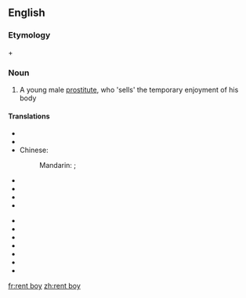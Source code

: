 ==English==

===Etymology===
{{derv|en|rent}} + {{derv|en|boy}}

===Noun===
{{en-noun|sg=[[rent]] [[boy]]}}

# {{British|informal}} A young male [[prostitute]], who 'sells' the temporary enjoyment of his body

====Translations====
{{trans-top}}
* {{trreq|ar}}
* {{trreq|hy}}
* Chinese: 
*: Mandarin: {{t|zh|男妓|tr=[[nánjì]]|sc=Hani}}; {{t|zh|妓男|tr=[[jìnán]]|sc=Hani}}
* {{trreq|cs}}
* {{trreq|nl}}
* {{trreq|fr}}
* {{trreq|de}}
{{trans-mid}}
* {{trreq|hi}}
* {{trreq|it}}
* {{trreq|ja}}
* {{trreq|ko}}
* {{trreq|pt}}
* {{trreq|es}}
* {{trreq|vi}}
{{trans-bottom}}

[[fr:rent boy]]
[[zh:rent boy]]